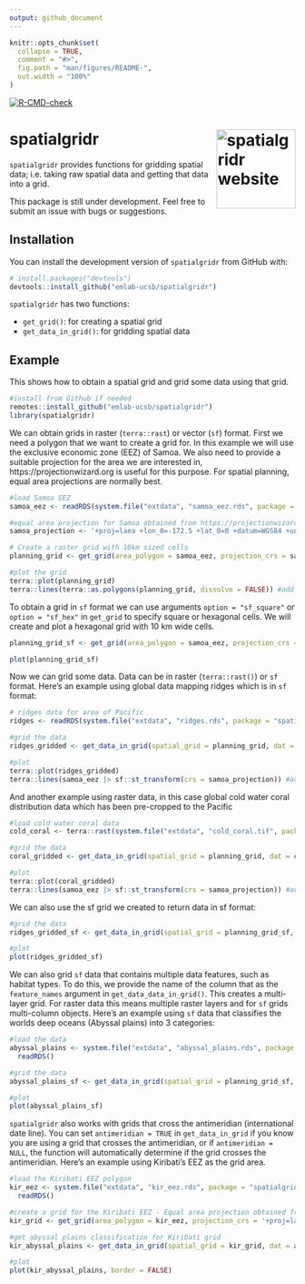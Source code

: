 ```yaml
---
output: github_document
---
```


<!-- README.md is generated from README.Rmd. Please edit that file -->

```r
knitr::opts_chunk$set(
  collapse = TRUE,
  comment = "#>",
  fig.path = "man/figures/README-",
  out.width = "100%"
)
```

<!-- badges: start -->
[![R-CMD-check](https://github.com/emlab-ucsb/spatialgridr/actions/workflows/R-CMD-check.yaml/badge.svg)](https://github.com/emlab-ucsb/spatialgridr/actions/workflows/R-CMD-check.yaml)
<!-- badges: end -->

# spatialgridr <a href="https://emlab-ucsb.github.io/spatialgridr/"><img src="man/figures/logo.png" align="right" height="139" alt="spatialgridr website" /></a>

`spatialgridr` provides functions for gridding spatial data; i.e. taking raw spatial data and getting that data into a grid.

This package is still under development. Feel free to submit an issue with bugs or suggestions.

## Installation

You can install the development version of `spatialgridr` from GitHub with:

``` r
# install.packages("devtools")
devtools::install_github("emlab-ucsb/spatialgridr")
```

`spatialgridr` has two functions:

* `get_grid()`: for creating a spatial grid
* `get_data_in_grid()`: for gridding spatial data


## Example

This shows how to obtain a spatial grid and grid some data using that grid.

```r
#install from Github if needed
remotes::install_github("emlab-ucsb/spatialgridr")
library(spatialgridr)
```

We can obtain grids in raster (`terra::rast`) or vector (`sf`) format. First we need a polygon that we want to create a grid for. In this example we will use the exclusive economic zone (EEZ) of Samoa. We also need to provide a suitable projection for the area we are interested in, https://projectionwizard.org is useful for this purpose. For spatial planning, equal area projections are normally best.

```r
#load Samoa EEZ
samoa_eez <- readRDS(system.file("extdata", "samoa_eez.rds", package = "spatialgridr"))

#equal area projection for Samoa obtained from https://projectionwizard.org
samoa_projection <- '+proj=laea +lon_0=-172.5 +lat_0=0 +datum=WGS84 +units=m +no_defs'

# Create a raster grid with 10km sized cells
planning_grid <- get_grid(area_polygon = samoa_eez, projection_crs = samoa_projection, resolution = 10000)

#plot the grid
terra::plot(planning_grid)
terra::lines(terra::as.polygons(planning_grid, dissolve = FALSE)) #add the outlines of each cell

```

To obtain a grid in `sf` format we can use arguments `option = "sf_square"` or `option = "sf_hex"` in `get_grid` to specify square or hexagonal cells. We will create and plot a hexagonal grid with 10 km wide cells.

```r
planning_grid_sf <- get_grid(area_polygon = samoa_eez, projection_crs = samoa_projection, resolution = 10000, option = "sf_hex")

plot(planning_grid_sf)
```

Now we can grid some data. Data can be in raster (`terra::rast()`) or `sf` format. Here's an example using global data mapping ridges which is in `sf` format:

```r
# ridges data for area of Pacific
ridges <- readRDS(system.file("extdata", "ridges.rds", package = "spatialgridr"))

#grid the data
ridges_gridded <- get_data_in_grid(spatial_grid = planning_grid, dat = ridges)

#plot
terra::plot(ridges_gridded)
terra::lines(samoa_eez |> sf::st_transform(crs = samoa_projection)) #add Samoa's EEZ
```

And another example using raster data, in this case global cold water coral distribution data which has been pre-cropped to the Pacific

```r
#load cold water coral data
cold_coral <- terra::rast(system.file("extdata", "cold_coral.tif", package = "spatialgridr"))

#grid the data
coral_gridded <- get_data_in_grid(spatial_grid = planning_grid, dat = cold_coral)

#plot
terra::plot(coral_gridded)
terra::lines(samoa_eez |> sf::st_transform(crs = samoa_projection)) #add Samoa's EEZ
```

We can also use the sf grid we created to return data in sf format:

```r
#grid the data
ridges_gridded_sf <- get_data_in_grid(spatial_grid = planning_grid_sf, dat = ridges)

#plot
plot(ridges_gridded_sf)
```

We can also grid `sf` data that contains multiple data features, such as habitat types. To do this, we provide the name of the column that as the `feature_names` argument in `get_data_data_in_grid()`. This creates a multi-layer grid. For raster data this means multiple raster layers and for `sf` grids multi-column objects. Here's an example using `sf` data that classifies the worlds deep oceans (Abyssal plains) into 3 categories: 

```r
#load the data
abyssal_plains <- system.file("extdata", "abyssal_plains.rds", package = "spatialgridr") |>
  readRDS()

#grid the data
abyssal_plains_sf <- get_data_in_grid(spatial_grid = planning_grid_sf, dat = abyssal_plains, feature_names = "Class")

#plot
plot(abyssal_plains_sf)
```

`spatialgridr` also works with grids that cross the antimeridian (international date line). You can set `antimeridian = TRUE` in `get_data_in_grid` if you know you are using a grid that crosses the antimeridian, or if `antimeridian = NULL`, the function will automatically determine if the grid crosses the antimeridian. Here's an example using Kiribati's EEZ as the grid area.

```r
#load the Kiribati EEZ polygon
kir_eez <- system.file("extdata", "kir_eez.rds", package = "spatialgridr") |>
  readRDS()

#create a grid for the Kiribati EEZ - Equal area projection obtained from https://projectionwizard.org
kir_grid <- get_grid(area_polygon = kir_eez, projection_crs = '+proj=laea +lon_0=-159.609375 +lat_0=0 +datum=WGS84 +units=m +no_defs', resolution = 20000, option = "sf_square")

#get abyssal plains classification for Kiribati grid
kir_abyssal_plains <- get_data_in_grid(spatial_grid = kir_grid, dat = abyssal_plains, feature_names = "Class")

#plot
plot(kir_abyssal_plains, border = FALSE)
```

